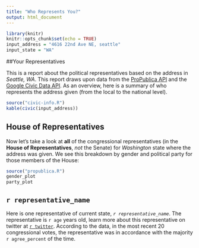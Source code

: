 ```yaml
---
title: "Who Represents You?"
output: html_document
---
```


```r
library(knitr)
knitr::opts_chunk$set(echo = TRUE)
input_address = "4616 22nd Ave NE, seattle"
input_state = "WA"
```

##Your Representatives

This is a report about the political representatives based on the address in *Seattle, WA*. This report draws upon data from the [ProPublica API](https://projects.propublica.org/api-docs/congress-api/) and the [Google Civic Data API](https://developers.google.com/civic-information/). As an overview, here is a summary of who represents the address given (from the local to the national level).

```r
source("civic-info.R")
kable(civic(input_address))
```

## House of Representatives

Now let's take a look at **all** of the congressional representatives (in the **House of Representatives**, *not* the Senate) for *Washington* state where the address was given. We see this breakdown by gender and political party for those members of the House:

```r
source("propublica.R")
gender_plot
party_plot
```

## `r representative_name`

Here is one representative of current state, *`r representative_name`*. The representative is `r age` years old, learn more about this representative on twitter at [`r twitter`](`r twitter_site`). According to the data, in the most recent 20 congressional votes, the representative was in accordance with the majority `r agree_percent` of the time.


